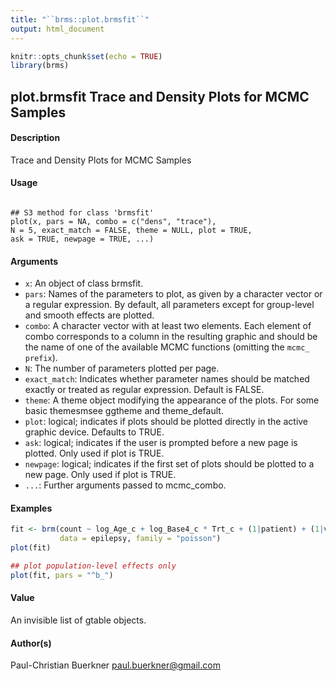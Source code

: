 ```yaml
---
title: "``brms::plot.brmsfit``"
output: html_document
---
```


```r
knitr::opts_chunk$set(echo = TRUE)
library(brms)
```


## plot.brmsfit Trace and Density Plots for MCMC Samples

#### Description 
Trace and Density Plots for MCMC Samples

#### Usage

<pre><code>
## S3 method for class 'brmsfit'
plot(x, pars = NA, combo = c("dens", "trace"),
N = 5, exact_match = FALSE, theme = NULL, plot = TRUE,
ask = TRUE, newpage = TRUE, ...)
</code></pre>

#### Arguments

* ``x``: An object of class brmsfit.
* ``pars``: Names of the parameters to plot, as given by a character vector or a regular expression. By default, all parameters except for group-level and smooth effects are plotted.
* ``combo``: A character vector with at least two elements. Each element of combo corresponds to a column in the resulting graphic and should be the name of one of the available MCMC functions (omitting the ``mcmc_ prefix``).
* ``N``: The number of parameters plotted per page.
* ``exact_match``: Indicates whether parameter names should be matched exactly or treated as regular expression. Default is FALSE.
* ``theme``: A theme object modifying the appearance of the plots. For some basic themesmsee ggtheme and theme_default.
* ``plot``: logical; indicates if plots should be plotted directly in the active graphic device. Defaults to TRUE.
* ``ask``: logical; indicates if the user is prompted before a new page is plotted. Only used if plot is TRUE.
* ``newpage``: logical; indicates if the first set of plots should be plotted to a new page. Only used if plot is TRUE.
* ``... ``: Further arguments passed to mcmc_combo.


#### Examples
```r
fit <- brm(count ~ log_Age_c + log_Base4_c * Trt_c + (1|patient) + (1|visit),
           data = epilepsy, family = "poisson")
plot(fit)
```
```r
## plot population-level effects only
plot(fit, pars = "^b_")
```
#### Value
An invisible list of gtable objects.

#### Author(s)
Paul-Christian Buerkner <paul.buerkner@gmail.com>

